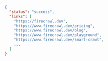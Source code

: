 ```json
{
  "status": "success",
  "links": [
    "https://firecrawl.dev",
    "https://www.firecrawl.dev/pricing",
    "https://www.firecrawl.dev/blog",
    "https://www.firecrawl.dev/playground",
    "https://www.firecrawl.dev/smart-crawl",
    ...
  ]
}
```